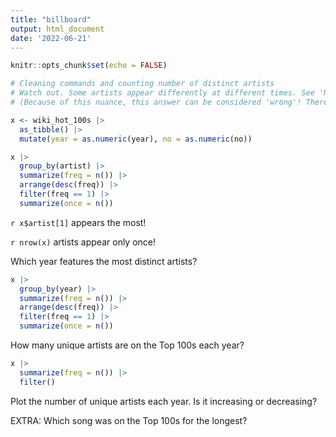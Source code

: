 ```yaml
---
title: "billboard"
output: html_document
date: '2022-06-21'
---
```


```r
knitr::opts_chunk$set(echo = FALSE)
```

```r
# Cleaning commands and counting number of distinct artists
# Watch out. Some artists appear differently at different times. See 'N Sync.
# (Because of this nuance, this answer can be considered 'wrong'! There are no right answers; we just document what we do and why.)

x <- wiki_hot_100s |>
  as_tibble() |>
  mutate(year = as.numeric(year), no = as.numeric(no))

x |>
  group_by(artist) |>
  summarize(freq = n()) |>
  arrange(desc(freq)) |>
  filter(freq == 1) |>
  summarize(once = n())

```
`r x$artist[1]` appears the most!

`r nrow(x)` artists appear only once!

Which year features the most distinct artists?

```r
x |>
  group_by(year) |>
  summarize(freq = n()) |>
  arrange(desc(freq)) |>
  filter(freq == 1) |>
  summarize(once = n())
```

How many unique artists are on the Top 100s each year?
```r
x |>
  summarize(freq = n()) |>
  filter()
```


Plot the number of unique artists each year. Is it increasing or decreasing?

EXTRA: Which song was on the Top 100s for the longest?
